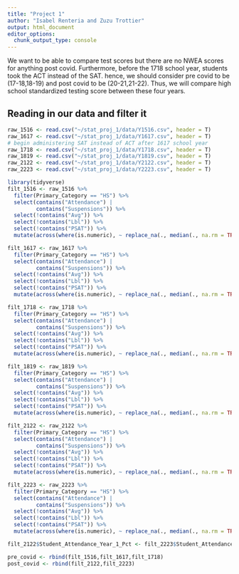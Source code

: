 ```yaml
---
title: "Project 1"
author: "Isabel Renteria and Zuzu Trottier"
output: html_document
editor_options: 
  chunk_output_type: console
---
```

We want to be able to compare test scores but there are no NWEA scores for anything post covid. Furthermore, before the 1718 school year, students took the ACT instead of the SAT. hence, we should consider pre covid to be (17-18,18-19) and post covid to be (20-21,21-22). Thus, we will compare high school standardized testing score between these four years.


## Reading in our data and filter it
```r
raw_1516 <- read.csv("~/stat_proj_1/data/Y1516.csv", header = T)
raw_1617 <- read.csv("~/stat_proj_1/data/Y1617.csv", header = T)
# begin administering SAT instead of ACT after 1617 school year
raw_1718 <- read.csv("~/stat_proj_1/data/Y1718.csv", header = T)
raw_1819 <- read.csv("~/stat_proj_1/data/Y1819.csv", header = T)
raw_2122 <- read.csv("~/stat_proj_1/data/Y2122.csv", header = T)
raw_2223 <- read.csv("~/stat_proj_1/data/Y2223.csv", header = T)

library(tidyverse)
filt_1516 <- raw_1516 %>% 
  filter(Primary_Category == "HS") %>%
  select(contains("Attendance") | 
         contains("Suspensions")) %>%
  select(!contains("Avg")) %>%
  select(!contains("Lbl")) %>%
  select(!contains("PSAT")) %>% 
  mutate(across(where(is.numeric), ~ replace_na(., median(., na.rm = TRUE))))

filt_1617 <- raw_1617 %>% 
  filter(Primary_Category == "HS") %>%
  select(contains("Attendance") | 
         contains("Suspensions")) %>%
  select(!contains("Avg")) %>%
  select(!contains("Lbl")) %>%
  select(!contains("PSAT")) %>% 
  mutate(across(where(is.numeric), ~ replace_na(., median(., na.rm = TRUE))))

filt_1718 <- raw_1718 %>% 
  filter(Primary_Category == "HS") %>%
  select(contains("Attendance") | 
         contains("Suspensions")) %>%
  select(!contains("Avg")) %>%
  select(!contains("Lbl")) %>%
  select(!contains("PSAT")) %>% 
  mutate(across(where(is.numeric), ~ replace_na(., median(., na.rm = TRUE))))

filt_1819 <- raw_1819 %>% 
  filter(Primary_Category == "HS") %>%
  select(contains("Attendance") | 
         contains("Suspensions")) %>%
  select(!contains("Avg")) %>%
  select(!contains("Lbl")) %>%
  select(!contains("PSAT")) %>% 
  mutate(across(where(is.numeric), ~ replace_na(., median(., na.rm = TRUE))))

filt_2122 <- raw_2122 %>% 
  filter(Primary_Category == "HS") %>%
  select(contains("Attendance") | 
         contains("Suspensions")) %>%
  select(!contains("Avg")) %>%
  select(!contains("Lbl")) %>%
  select(!contains("PSAT")) %>% 
  mutate(across(where(is.numeric), ~ replace_na(., median(., na.rm = TRUE))))

filt_2223 <- raw_2223 %>% 
  filter(Primary_Category == "HS") %>%
  select(contains("Attendance") | 
         contains("Suspensions")) %>%
  select(!contains("Avg")) %>%
  select(!contains("Lbl")) %>%
  select(!contains("PSAT")) %>% 
  mutate(across(where(is.numeric), ~ replace_na(., median(., na.rm = TRUE))))

filt_2122$Student_Attendance_Year_1_Pct <- filt_2223$Student_Attendance_Year_1_Pct

pre_covid <- rbind(filt_1516,filt_1617,filt_1718)
post_covid <- rbind(filt_2122,filt_2223)
```

